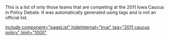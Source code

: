 This is a list of only those teams that are competing at the 2011 Iowa Caucus in Policy Debate. It was automatically generated using tags and is not an official list.

[[include component="pageList" hideInternal="true" tag="2011 caucus policy" limit="1000" ]]